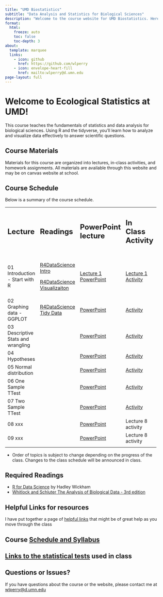 ```yaml
---
title: "UMD Biostatistics"
subtitle: "Data Analysis and Statistics for Biological Sciences"
description: "Welcome to the course website for UMD Biostatistics. Here you'll find the syllabus, schedule, lecture materials, activities, and assignments."
format: 
  html:
    freeze: auto
    toc: false
    toc-depth: 3
about:
  template: marquee
  links:
    - icon: github
      href: https://github.com/wlperry
    - icon: envelope-heart-fill
      href: mailto:wlperry@d.umn.edu
page-layout: full
---
```


# Welcome to Ecological Statistics at UMD!

This course teaches the fundamentals of statistics and data analysis for biological sciences. Using R and the tidyverse, you'll learn how to analyze and visualize data effectively to answer scientific questions.

## Course Materials

Materials for this course are organized into lectures, in-class activities, and homework assignments. All materials are available through this website and may be on canvas website at school.

## Course Schedule

Below is a summary of the course schedule.

+------------------------------------+---------------------------------------------------------------------------+--------------------------------------------------------------------------+--------------------------------------------------------------------+----------------------------------------------------------------+---+
| ## **Lecture**                     | ## **Readings**                                                           | ## **PowerPoint lecture**                                                | ## **In Class Activity**                                           | ## **Homework**                                                |   |
|                                    |                                                                           |                                                                          |                                                                    |                                                                |   |
| ##                                 | ##                                                                        | ##                                                                       | ##                                                                 | ##                                                             |   |
+------------------------------------+---------------------------------------------------------------------------+--------------------------------------------------------------------------+--------------------------------------------------------------------+----------------------------------------------------------------+---+
| 01 Introduction - Start with R     | [R4DataScience Intro](https://r4ds.hadley.nz/intro.html)                  | [Lecture 1 PowerPoint](lectures/lecture_01/01_01_lecture_powerpoint.qmd) | [Lecture 1 Activity](lectures/lecture_01/01_02_class_activity.qmd) | [Week 1 Homework](lectures/lecture_01/01_03_take_homework.qmd) |   |
|                                    |                                                                           |                                                                          |                                                                    |                                                                |   |
|                                    | [R4DataScience Visualizaiton](https://r4ds.hadley.nz/data-visualize.html) |                                                                          |                                                                    |                                                                |   |
+------------------------------------+---------------------------------------------------------------------------+--------------------------------------------------------------------------+--------------------------------------------------------------------+----------------------------------------------------------------+---+
| 02 Graphing data - GGPLOT          | [R4DataScience Tidy Data](https://r4ds.hadley.nz/data-tidy.html)          | [PowerPoint](lectures/lecture_02/02_01_lecture_powerpoint.qmd)           | [Activity](lectures/lecture_02/02_02_class_activity.qmd)           |                                                                |   |
+------------------------------------+---------------------------------------------------------------------------+--------------------------------------------------------------------------+--------------------------------------------------------------------+----------------------------------------------------------------+---+
| 03 Descriptive Stats and wrangling |                                                                           | [PowerPoint](lectures/lecture_03/03_01_lecture_powerpoint.qmd)           | [Activity](lectures/lecture_03/03_02_class_activity.qmd)           | [Week 2 Homework](lectures/lecture_03/03_03_homework.qmd)      |   |
+------------------------------------+---------------------------------------------------------------------------+--------------------------------------------------------------------------+--------------------------------------------------------------------+----------------------------------------------------------------+---+
| 04 Hypotheses                      |                                                                           | [PowerPoint](lectures/lecture_04/04_01_lecture_powerpoint.qmd)           | [Activity](lectures/lecture_04/04_02_class_activity.qmd)           |                                                                |   |
+------------------------------------+---------------------------------------------------------------------------+--------------------------------------------------------------------------+--------------------------------------------------------------------+----------------------------------------------------------------+---+
| 05 Normal distribution             |                                                                           | [PowerPoint](lectures/lecture_05/05_01_lecture_powerpoint.qmd)           | [Activity](lectures/lecture_05/05_02_class_activity.qmd)           | [Week 3 Homework](lectures/lecture_05/05_03_homework.qmd)      |   |
+------------------------------------+---------------------------------------------------------------------------+--------------------------------------------------------------------------+--------------------------------------------------------------------+----------------------------------------------------------------+---+
| 06 One Sample TTest                |                                                                           | [PowerPoint](lectures/lecture_06/06_01_lecture_powerpoint.qmd)           | [Activity](lectures/lecture_06/06_02_class_activity.qmd)           |                                                                |   |
+------------------------------------+---------------------------------------------------------------------------+--------------------------------------------------------------------------+--------------------------------------------------------------------+----------------------------------------------------------------+---+
| 07 Two Sample TTest                |                                                                           | [PowerPoint](lectures/lecture_07/07_01_lecture_powerpoint.qmd)           | [Activity](lectures/lecture_07/07_02_class_activity.qmd)           | Week 5 Homework                                                |   |
+------------------------------------+---------------------------------------------------------------------------+--------------------------------------------------------------------------+--------------------------------------------------------------------+----------------------------------------------------------------+---+
| 08 xxx                             |                                                                           | [PowerPoint](lectures/lecture_08/08_01_lecture_powerpoint.qmd)           | Lecture 8 activity                                                 |                                                                |   |
+------------------------------------+---------------------------------------------------------------------------+--------------------------------------------------------------------------+--------------------------------------------------------------------+----------------------------------------------------------------+---+
| 09 xxx                             |                                                                           | [PowerPoint](lectures/lecture_09/09_01_lecture_powerpoint.qmd)           | Lecture 8 activity                                                 |                                                                |   |
+------------------------------------+---------------------------------------------------------------------------+--------------------------------------------------------------------------+--------------------------------------------------------------------+----------------------------------------------------------------+---+
|                                    |                                                                           |                                                                          |                                                                    |                                                                |   |
+------------------------------------+---------------------------------------------------------------------------+--------------------------------------------------------------------------+--------------------------------------------------------------------+----------------------------------------------------------------+---+

-   Order of topics is subject to change depending on the progress of the class. Changes to the class schedule will be announced in class.

## Required Readings

-   [R for Data Science](https://r4ds.hadley.nz/) by Hadley Wickham
-   [Whitlock and Schluter The Analysis of Biological Data - 3rd edition](https://store.macmillanlearning.com/us/product/The-Analysis-of-Biological-Data/p/131922623X?srsltid=AfmBOoqRmMWAOsajlUfAZPt1_UGqjmpPzMg-XAgjFhp5oP3mFNKUCw-w)

## Helpful Links for resources

I have put together a page of [helpful links](links.qmd) that might be of great help as you move through the class

## Course [Schedule and Syllabus](syllabus.qmd)

## [Links to the statistical tests](stats_tests_index.qmd) used in class

## Questions or Issues?

If you have questions about the course or the website, please contact me at [wlperry\@d.umn.edu](mailto:wlperry@d.umn.edu)
